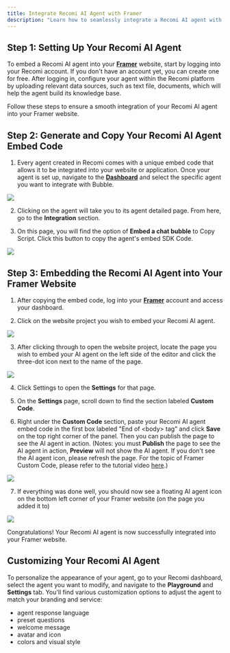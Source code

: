 ```yaml
---
title: Integrate Recomi AI Agent with Framer
description: "Learn how to seamlessly integrate a Recomi AI agent with Framer in this step-by-step guide, enhancing your website's interactivity and user engagement."
---
```



## Step 1: Setting Up Your Recomi AI Agent

To embed a Recomi AI agent into your [**Framer**](https://framer.com/) website, start by logging into your Recomi account. If you don't have an account yet, you can create one for free. After logging in, configure your agent within the Recomi platform by uploading relevant data sources, such as text file, documents, which will help the agent build its knowledge base.

Follow these steps to ensure a smooth integration of your Recomi AI agent into your Framer website.

## Step 2: Generate and Copy Your Recomi AI Agent Embed Code

1. Every agent created in Recomi comes with a unique embed code that allows it to be integrated into your website or application. Once your agent is set up, navigate to the [**Dashboard**](https://recomi.powerdrill.ai/agents) and select the specific agent you want to integrate with Bubble.

<img src="/images/agent_list.png"/>

2. Clicking on the agent will take you to its agent detailed page. From here, go to the **Integration** section.

3. On this page, you will find the option of **Embed a chat bubble** to Copy Script. Click this button to copy the agent's embed SDK Code.

<img src="/images/agent_bubble_code.png"/>

## Step 3: Embedding the Recomi AI Agent into Your Framer Website

1. After copying the embed code, log into your [**Framer**](https://framer.com/) account and access your dashboard.

2. Click on the website project you wish to embed your Recomi AI agent.

<img src="/images/framer_1.png"/>

3. After clicking through to open the website project, locate the page you wish to embed your AI agent on the left side of the editor and click the three-dot icon next to the name of the page.

<img src="/images/framer_2.png"/>

4. Click Settings to open the **Settings** for that page.

5. On the **Settings** page, scroll down to find the section labeled **Custom Code**.

6. Right under the **Custom Code** section, paste your Recomi AI agent embed code in the first box labeled "End of &lt;body&gt; tag" and click **Save** on the top right corner of the panel. Then you can publish the page to see the AI agent in action. (Notes: you must **Publish** the page to see the AI agent in action, **Preview** will not show the AI agent. If you don't see the AI agent icon, please refresh the page. For the topic of Framer Custom Code, please refer to the tutorial video [here](https://www.youtube.com/watch?v=5_oL9cvknUY).)

<img src="/images/framer_3.png"/>

7. If everything was done well, you should now see a floating AI agent icon on the bottom left corner of your Framer website (on the page you added it to)

<img src="/images/framer_4.png"/>

Congratulations! Your Recomi AI agent is now successfully integrated into your Framer website.

## Customizing Your Recomi AI Agent

To personalize the appearance of your agent, go to your Recomi dashboard, select the agent you want to modify, and navigate to the **Playground** and **Settings** tab. You'll find various customization options to adjust the agent to match your branding and service:
- agent response language
- preset questions
- welcome message
- avatar and icon
- colors and visual style

